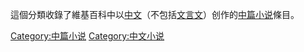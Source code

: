 這個分類收錄了維基百科中以[[中文|中文]]（不包括[[文言文|文言文]]）创作的[[中篇小说|中篇小说]]條目。

[[Category:中篇小说|Category:中篇小说]]
[[Category:中文小说|Category:中文小说]]
